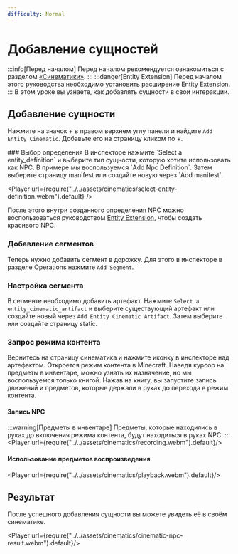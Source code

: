 ```yaml
---
difficulty: Normal
---
```



# Добавление сущностей

:::info[Перед началом]
Перед началом рекомендуется ознакомиться с разделом [«Синематики»](./index.mdx).
:::
:::danger[Entity Extension]
Перед началом этого руководства необходимо установить расширение Entity Extension.
:::
В этом уроке вы узнаете, как добавлять сущности в свои интеракции.

## Добавление сущности
Нажмите на значок + в правом верхнем углу панели и найдите `Add Entity Cinematic`. Добавьте его на страницу кликом по +.

<EntrySearch entryName='entity_cinematic'/>
### Выбор определения
В инспекторе нажмите `Select a entity_definition` и выберите тип сущности, которую хотите использовать как NPC. В примере мы воспользуемся `Add Npc Definition`. Затем выберите страницу manifest или создайте новую через `Add manifest`.

<Player url={require("../../assets/cinematics/select-entity-definition.webm").default} />

После этого внутри созданного определения NPC можно воспользоваться руководством [Entity Extension](../04-entity-extension/index.mdx), чтобы создать красивого NPC.

### Добавление сегментов
Теперь нужно добавить сегмент в дорожку. Для этого в инспекторе в разделе Operations нажмите `Add Segment`.

### Настройка сегмента
В сегменте необходимо добавить артефакт. Нажмите `Select a entity_cinematic_artifact` и выберите существующий артефакт или создайте новый через `Add Entity Cinematic Artifact`. Затем выберите или создайте страницу static.

### Запрос режима контента
Вернитесь на страницу синематика и нажмите иконку <ActionButton button='capture'/> в инспекторе над артефактом. Откроется режим контента в Minecraft. Наведя курсор на предметы в инвентаре, можно узнать их назначение, но мы воспользуемся только книгой.
Нажав на книгу, вы запустите запись движений и предметов, которые держали в руках до перехода в режим контента.

#### Запись NPC
:::warning[Предметы в инвентаре]
Предметы, которые находились в руках до включения режима контента, будут находиться в руках NPC.
:::
<Player url={require("../../assets/cinematics/recording.webm").default}/>

#### Использование предметов воспроизведения

<Player url={require("../../assets/cinematics/playback.webm").default}/>

## Результат
После успешного добавления сущности вы можете увидеть её в своём синематике.

<Player url={require("../../assets/cinematics/cinematic-npc-result.webm").default}/>
